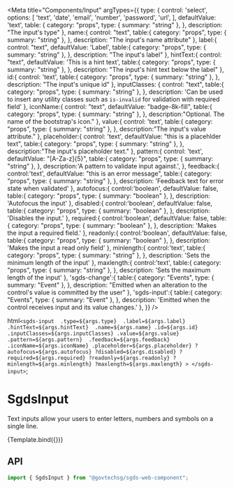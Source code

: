 
<Meta
  title="Components/Input"
  argTypes={{
    type: {
      control: 'select',
      options: [
        'text',
        'date',
        'email',
        'number',
        'password',
        'url',
      ],
      defaultValue: 'text',
      table: { 
        category: "props",
        type: { summary: "string" },
      },
      description: "The input's type"
    },
    name:{
      control: "text",
      table:{ 
        category: "props",
        type: { summary: "string" },
      },
      description: "The input's name attribute"
    },
    label:{
      control: "text",
      defaultValue: 'Label',
      table:{ 
        category: "props",
        type: { summary: "string" },
      },
      description: "The input's label"
    },
    hintText:{
      control: "text",
      defaultValue: 'This is a hint text',
      table:{ 
        category: "props",
        type: { summary: "string" },
      },
      description: "The input's hint text below the label"
    },
    id:{
      control: 'text',
      table:{ 
        category: "props",
        type: { summary: "string" },
      },
      description: "The input's unique id"
    },
    inputClasses: { 
      control: "text",
      table:{ 
        category: "props",
        type: { summary: "string" },
      },
      description: 'Can be used to insert any utility classes such as `is-invalid` for validation with required field'
    },
    iconName:{
      control: "text",
      defaultValue: "badge-8k-fill",
      table:{ 
        category: "props",
        type: { summary: "string" },
      },
      description:"Optional. The name of the bootstrap's icon."
    },
    value:{
      control: 'text',
      table:{ 
        category: "props",
        type: { summary: "string" },
      },
      description:"The input's value attribute."
    },
    placeholder:{
      control: 'text',
      defaultValue: "this is a placehlder text",
      table:{ 
        category: "props",
        type: { summary: "string" },
      },
      description:"The input's placeholder text."
    },
    pattern:{
      control: 'text',
      defaultValue: "[A-Za-z]{5}",
      table:{ 
        category: "props",
        type: { summary: "string" },
      },
      description:'A pattern to validate input against.',
    },
    feedback:{
      control:'text',
      defaultValue: "this is an error message",
      table:{ 
        category: "props",
        type: { summary: "string" },
      },
      description: 'Feedback text for error state when validated'
    },
    autofocus:{
      control:'boolean',
      defaultValue: false,
      table:{ 
        category: "props",
        type: { summary: "boolean" },
      },
      description: 'Autofocus the input'
    },
    disabled:{
      control:'boolean',
      defaultValue: false,
      table:{ 
        category: "props",
        type: { summary: "boolean" },
      },
      description: 'Disables the input.'
    },
    required:{
      control:'boolean',
      defaultValue: false,
      table:{ 
        category: "props",
        type: { summary: "boolean" },
      },
      description: 'Makes the input a required field.'
    },
    readonly:{
      control:'boolean',
      defaultValue: false,
      table:{ 
        category: "props",
        type: { summary: "boolean" },
      },
      description: 'Makes the input a read only field'
    },
    minlength:{
      control:'text',
      table:{ 
        category: "props",
        type: { summary: "string" },
      },
      description: 'Sets the minimum length of the input'
    },
    maxlength:{
      control:'text',
      table:{ 
        category: "props",
        type: { summary: "string" },
      },
      description: 'Sets the maximum length of the input'
    },
    'sgds-change':{
      table:{ 
        category: "Events",
        type: { summary: "Event" },
      },
      description: "Emitted when an alteration to the control's value is committed by the user"
    },
    'sgds-input':{
      table:{ 
        category: "Events",
        type: { summary: "Event" },
      },
      description: 'Emitted when the control receives input and its value changes.'
    },
  }}
/>

  html`
    <sgds-input 
      .type=${args.type} 
      .label=${args.label} 
      .hintText=${args.hintText} 
      .name=${args.name}
      .id=${args.id}
      .inputClasses=${args.inputClasses}
      .value=${args.value}
      .pattern=${args.pattern} 
      .feedback=${args.feedback}
      .iconName=${args.iconName}
      .placeholder=${args.placeholder}
      ?autofocus=${args.autofocus}
      ?disabled=${args.disabled}
      ?required=${args.required}
      ?readonly=${args.readonly}
      ?minlength=${args.minlength}
      ?maxlength=${args.maxlength}
    >
    </sgds-input>
  `;

# SgdsInput

Text inputs allow your users to enter letters, numbers and symbols on a single line.

<Canvas>
  <Story name="Basic" args={{ type: "text" }}>
    {Template.bind({})}
  </Story>
</Canvas>

## API

```jsx
import { SgdsInput } from "@govtechsg/sgds-web-component";
```

<ArgsTable story="Basic" />

